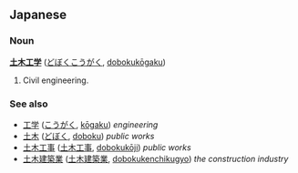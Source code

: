 == Japanese ==
=== Noun ===
'''[[土木]][[工学]]''' ([[どぼくこうがく]], [[dobokukōgaku]])

# Civil engineering.

=== See also ===
* [[工学]] ([[こうがく]], [[kōgaku]]) ''engineering''
* [[土木]] ([[どぼく]], [[doboku]]) ''public works''
* [[土木工事]] ([[土木工事]], [[dobokukōji]]) ''public works''
* [[土木建築業]] ([[土木建築業]], [[dobokukenchikugyo]]) ''the construction industry''